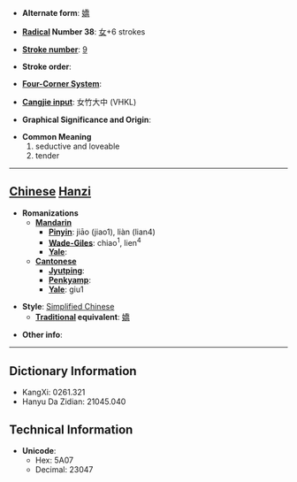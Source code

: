 * '''Alternate form''': [[嬌]]

* '''[[Wiktionary:Chinese radical index| Radical]] Number 38''': [[Wiktionary:Chinese radical index 女|女]]+6 strokes

* '''[[Wiktionary:Chinese total strokes index|Stroke number]]''': [[Wiktionary:Chinese total strokes index 9|9]]

* '''Stroke order''': 

* '''[[Wiktionary:Chinese four corner index|Four-Corner System]]''': 

* '''[[Wiktionary:Chinese Cangjie index|Cangjie input]]''': 女竹大中 (VHKL)

* '''Graphical Significance and Origin''': 

* '''Common Meaning'''
*#seductive and loveable
*# tender


----

== [[Chinese]] [[Hanzi]] ==

* '''Romanizations'''
** '''[[Mandarin]]'''
*** '''[[Pinyin]]''': jiāo (jiao1), liàn (lian4)
*** '''[[Wade-Giles]]''': chiao<sup>1</sup>, lien<sup>4</sup>
*** '''[[Yale]]''': 
** '''[[Cantonese]]'''
*** '''[[Jyutping]]''':
*** '''[[Penkyamp]]''': 
*** '''[[Yale]]''': giu1

* '''Style''': [[Simplified Chinese]] 
** '''[[Traditional Chinese|Traditional]] equivalent''': [[嬌]]

* '''Other info''': 

----

== Dictionary Information ==

* KangXi: 0261.321
* Hanyu Da Zidian: 21045.040

== Technical Information ==

* '''Unicode''':
** Hex: 5A07
** Decimal: 23047
